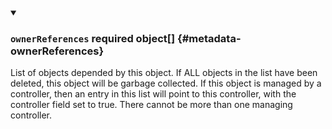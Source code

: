 


<details className="config-field" data-expandable="true" open>
<summary>

### `ownerReferences` <span className="config-field-required" data-required="false">required</span> <span className="config-field-type">object[]</span> <span className="config-field-default"></span> <span className="config-field-enum"></span> {#metadata-ownerReferences}

List of objects depended by this object. If ALL objects in the list have
been deleted, this object will be garbage collected. If this object is managed by a controller,
then an entry in this list will point to this controller, with the controller field set to true.
There cannot be more than one managing controller.

</summary>

<PartialOwnerReferencesreference />


</details>
